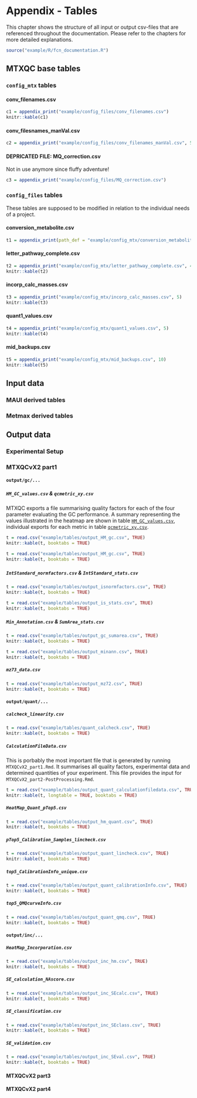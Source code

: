 # Appendix - Tables{#tables}

This chapter shows the structure of all input or output csv-files that are referenced throughout the documentation. Please refer to the chapters for more detailed explanations.

```r
source("example/R/fcn_documentation.R")
```

## MTXQC base tables
### `config_mtx` tables

#### conv_filenames.csv{#app:filenames}
```r
c1 = appendix_print("example/config_files/conv_filenames.csv")
knitr::kable(c1)
```

#### conv_filesnames_manVal.csv{#app:filenamesManVal}
```r
c2 = appendix_print("example/config_files/conv_filenames_manVal.csv", 5)
```

#### DEPRICATED FILE: MQ_correction.csv

Not in use anymore since fluffy adventure!

```r
c3 = appendix_print("example/config_files/MQ_correction.csv")
```


### `config_files` tables

These tables are supposed to be modified in relation to the individual needs of a project.

#### conversion_metabolite.csv {#app:conse}
```r
t1 = appendix_print(path_def = "example/config_mtx/conversion_metabolite.csv")
```

#### letter_pathway_complete.csv{#app:pathway}
```r
t2 = appendix_print("example/config_mtx/letter_pathway_complete.csv", 4)
knitr::kable(t2)
```

#### incorp_calc_masses.csv{#app:incorp}
```r
t3 = appendix_print("example/config_mtx/incorp_calc_masses.csv", 5)
knitr::kable(t3)

```

#### quant1_values.csv{#app:quant1}
```r
t4 = appendix_print("example/config_mtx/quant1_values.csv", 5)
knitr::kable(t4)
```

#### mid_backups.csv{#app:midbackup}
```r
t5 = appendix_print("example/config_mtx/mid_backups.csv", 10)
knitr::kable(t5)
```

## Input data
### MAUI derived tables




### Metmax derived tables



## Output data

### Experimental Setup



### MTXQCvX2 part1

#### `output/gc/...`{#o_gc}
##### `HM_GC_values.csv` \& `qcmetric_xy.csv`

MTXQC exports a file summarising quality factors for each of the four parameter evaluating the GC performance. A summary representing the values illustrated in the heatmap are shown in table [`HM_GC_values.csv`](\@ref(tab:o_hm_gc)), individual exports for each metric in table [`qcmetric_xy.csv`](\@ref(tab:o_gc_metric)).

```r

t = read.csv("example/tables/output_HM_gc.csv", TRUE)
knitr::kable(t, booktabs = TRUE)
```

```r

t = read.csv("example/tables/output_HM_gc.csv", TRUE)
knitr::kable(t, booktabs = TRUE)
```


##### `IntStandard_normfactors.csv` \& `IntStandard_stats.csv`

```r

t = read.csv("example/tables/output_isnormfactors.csv", TRUE)
knitr::kable(t, booktabs = TRUE)
```

```r

t = read.csv("example/tables/output_is_stats.csv", TRUE)
knitr::kable(t, booktabs = TRUE)
```


##### `Min_Annotation.csv` \& `SumArea_stats.csv`

```r

t = read.csv("example/tables/output_gc_sumarea.csv", TRUE)
knitr::kable(t, booktabs = TRUE)
```

```r

t = read.csv("example/tables/output_minann.csv", TRUE)
knitr::kable(t, booktabs = TRUE)
```

##### `mz73_data.csv`

```r

t = read.csv("example/tables/output_mz72.csv", TRUE)
knitr::kable(t, booktabs = TRUE)
```

#### `output/quant/...`{#o_quant}

##### `calcheck_linearity.csv`

```r

t = read.csv("example/tables/quant_calcheck.csv", TRUE)
knitr::kable(t, booktabs = TRUE)
```

##### `CalculationFileData.csv`{#CalcFileData}

This is porbably the most important file that is generated by running `MTXQCvX2_part1.Rmd`. It summarises all quality factors, experimental data and determined quantities of your experiment. This file provides the input for `MTXQCvX2_part2-PostProcessing.Rmd`.

```r

t = read.csv("example/tables/output_quant_calculationfiledata.csv", TRUE)
knitr::kable(t, longtable = TRUE, booktabs = TRUE)
```

##### `HeatMap_Quant_pTop5.csv`

```r

t = read.csv("example/tables/output_hm_quant.csv", TRUE)
knitr::kable(t, booktabs = TRUE)
```

##### `pTop5_Calibration_Samples_lincheck.csv`

```r

t = read.csv("example/tables/output_quant_lincheck.csv", TRUE)
knitr::kable(t, booktabs = TRUE)
```

##### `top5_CalibrationInfo_unique.csv`

```r
t = read.csv("example/tables/output_quant_calibrationInfo.csv", TRUE)
knitr::kable(t, booktabs = TRUE)
```

##### `top5_QMQcurveInfo.csv`

```r
t = read.csv("example/tables/output_quant_qmq.csv", TRUE)
knitr::kable(t, booktabs = TRUE)
```

#### `output/inc/...`{#o_inc}

##### `HeatMap_Incorporation.csv`

```r
t = read.csv("example/tables/output_inc_hm.csv", TRUE)
knitr::kable(t, booktabs = TRUE)
```

##### `SE_calculation_NAscore.csv`

```r
t = read.csv("example/tables/output_inc_SEcalc.csv", TRUE)
knitr::kable(t, booktabs = TRUE)
```

##### `SE_classification.csv`

```r
t = read.csv("example/tables/output_inc_SEclass.csv", TRUE)
knitr::kable(t, booktabs = TRUE)
```

##### `SE_validation.csv`

```r
t = read.csv("example/tables/output_inc_SEval.csv", TRUE)
knitr::kable(t, booktabs = TRUE)
```



#### MTXQCvX2 part3


#### MTXQCvX2 part4
